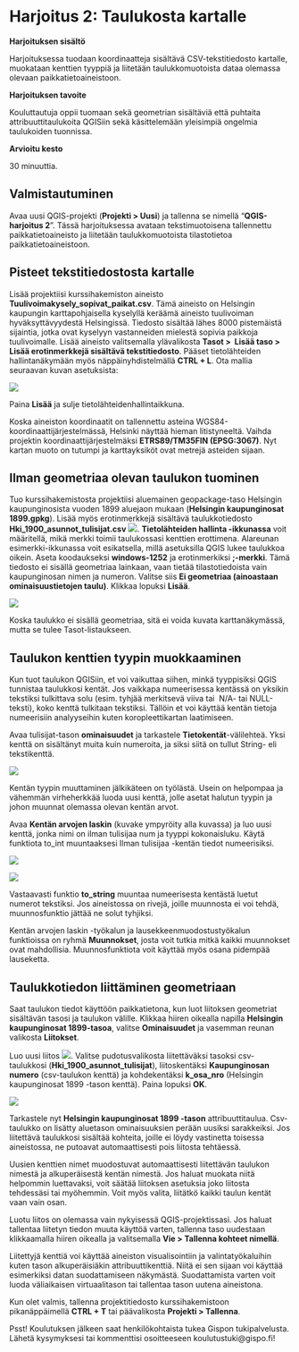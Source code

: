 # Harjoitus 2: Taulukosta kartalle

**Harjoituksen sisältö**

Harjoituksessa tuodaan koordinaatteja sisältävä CSV-tekstitiedosto kartalle, muokataan kenttien tyyppiä ja liitetään taulukkomuotoista dataa olemassa olevaan paikkatietoaineistoon.

**Harjoituksen tavoite**

Kouluttautuja oppii tuomaan sekä geometrian sisältäviä että puhtaita attribuuttitaulukoita QGISiin sekä käsittelemään yleisimpiä ongelmia taulukoiden tuonnissa.

**Arvioitu kesto**

30 minuuttia.

## Valmistautuminen

Avaa uusi QGIS-projekti (**Projekti \> Uusi**) ja tallenna se nimellä "**QGIS-harjoitus 2**". Tässä harjoituksessa avataan tekstimuotoisena tallennettu paikkatietoaineisto ja liitetään taulukkomuotoista tilastotietoa paikkatietoaineistoon. 

## Pisteet tekstitiedostosta kartalle

Lisää projektiisi kurssihakemiston aineisto **Tuulivoimakysely_sopivat_paikat.csv**. Tämä aineisto on Helsingin kaupungin karttapohjaisella kyselyllä keräämä aineisto tuulivoiman hyväksyttävyydestä Helsingissä. Tiedosto sisältää lähes 8000 pistemäistä sijaintia, jotka ovat kyselyyn vastanneiden mielestä sopivia paikkoja tuulivoimalle. Lisää aineisto valitsemalla ylävalikosta **Tasot \>  Lisää taso \> Lisää erotinmerkkejä sisältävä tekstitiedosto**. Pääset tietolähteiden hallintanäkymään myös näppäinyhdistelmällä **CTRL + L**. Ota mallia seuraavan kuvan asetuksista:

![](img/harjoitus_2/image1.png)

Paina **Lisää** ja sulje tietolähteidenhallintaikkuna.

Koska aineiston koordinaatit on tallennettu asteina WGS84-koordinaattijärjestelmässä, Helsinki näyttää hieman litistyneeltä. Vaihda projektin koordinaattijärjestelmäksi **ETRS89/TM35FIN (EPSG:3067)**. Nyt kartan muoto on tutumpi ja karttayksiköt ovat metrejä asteiden sijaan.


## Ilman geometriaa olevan taulukon tuominen

Tuo kurssihakemistosta projektiisi aluemainen geopackage-taso Helsingin kaupunginosista vuoden 1899 aluejaon mukaan (**Helsingin kaupunginosat 1899.gpkg**). Lisää myös erotinmerkkejä sisältävä taulukkotiedosto **Hki_1900_asunnot_tulisijat.csv** ![](img/harjoitus_2/image3.png). **Tietolähteiden hallinta -ikkunassa** voit määritellä, mikä merkki toimii taulukossasi kenttien erottimena. Alareunan esimerkki-ikkunassa voit esikatsella, millä asetuksilla QGIS lukee taulukkoa oikein. Aseta koodaukseksi **windows-1252** ja erotinmerkiksi **;-merkki**. Tämä tiedosto ei sisällä geometriaa lainkaan, vaan tietää tilastotiedoista vain kaupunginosan nimen ja numeron. Valitse siis **Ei geometriaa (ainoastaan ominaisuustietojen taulu)**. Klikkaa lopuksi **Lisää**.

![](img/harjoitus_2/image4.png)

Koska taulukko ei sisällä geometriaa, sitä ei voida kuvata karttanäkymässä, mutta se tulee Tasot-listaukseen. 

## Taulukon kenttien tyypin muokkaaminen

Kun tuot taulukon QGISiin, et voi vaikuttaa siihen, minkä tyyppisiksi QGIS tunnistaa taulukkosi kentät. Jos vaikkapa numeerisessa kentässä on yksikin tekstiksi tulkittava solu (esim. tyhjää merkitsevä viiva tai  N/A- tai NULL-teksti), koko kenttä tulkitaan tekstiksi. Tällöin et voi käyttää kentän tietoja numeerisiin analyyseihin kuten koropleettikartan laatimiseen.

Avaa tulisijat-tason **ominaisuudet** ja tarkastele **Tietokentät**-välilehteä. Yksi kenttä on sisältänyt muita kuin numeroita, ja siksi siitä on tullut String- eli tekstikenttä.

![](img/harjoitus_2/image5.png)

Kentän tyypin muuttaminen jälkikäteen on työlästä. Usein on helpompaa ja vähemmän virheherkkää luoda uusi kenttä, jolle asetat halutun tyypin ja johon muunnat olemassa olevan kentän arvot.

Avaa **Kentän arvojen laskin** (kuvake ympyröity alla kuvassa) ja luo uusi kenttä, jonka nimi on ilman tulisijaa num ja tyyppi kokonaisluku. Käytä funktiota to_int muuntaaksesi Ilman tulisijaa -kentän tiedot numeerisiksi.

![](img/harjoitus_2/image9.png)

![](img/harjoitus_2/image6.png)

Vastaavasti funktio **to_string** muuntaa numeerisesta kentästä luetut numerot tekstiksi. Jos aineistossa on rivejä, joille muunnosta ei voi tehdä, muunnosfunktio jättää ne solut tyhjiksi.

Kentän arvojen laskin -työkalun ja lausekkeenmuodostustyökalun funktioissa on ryhmä **Muunnokset**, josta voit tutkia mitkä kaikki muunnokset ovat mahdollisia. Muunnosfunktiota voit käyttää myös osana pidempää lauseketta.

## Taulukkotiedon liittäminen geometriaan

Saat taulukon tiedot käyttöön paikkatietona, kun luot liitoksen geometriat sisältävän tasosi ja taulukon välille. Klikkaa hiiren oikealla napilla **Helsingin kaupunginosat 1899-tasoa**, valitse **Ominaisuudet** ja vasemman reunan valikosta **Liitokset**. 

Luo uusi liitos ![](img/harjoitus_2/image7.png). Valitse pudotusvalikosta liitettäväksi tasoksi csv-taulukkosi (**Hki_1900_asunnot_tulisijat**), liitoskentäksi **Kaupunginosan numero** (csv-taulukon kenttä) ja kohdekentäksi **k_osa_nro** (Helsingin kaupunginosat 1899 -tason kenttä). Paina lopuksi **OK**.

![](img/harjoitus_2/image8.png)

Tarkastele nyt **Helsingin kaupunginosat 1899 -tason** attribuuttitaulua. Csv-taulukko on lisätty aluetason ominaisuuksien perään uusiksi sarakkeiksi. Jos liitettävä taulukkosi sisältää kohteita, joille ei löydy vastinetta toisessa aineistossa, ne putoavat automaattisesti pois liitosta tehtäessä.

Uusien kenttien nimet muodostuvat automaattisesti liitettävän taulukon nimestä ja alkuperäisestä kentän nimestä. Jos haluat muokata niitä helpommin luettavaksi, voit säätää liitoksen asetuksia joko liitosta tehdessäsi tai myöhemmin. Voit myös valita, liitätkö kaikki taulun kentät vaan vain osan. 

Luotu liitos on olemassa vain nykyisessä QGIS-projektissasi. Jos haluat tallentaa liitetyn tiedon muuta käyttöä varten, tallenna taso uudestaan klikkaamalla hiiren oikealla ja valitsemalla **Vie \> Tallenna kohteet nimellä**.

Liitettyjä kenttiä voi käyttää aineiston visualisointiin ja valintatyökaluihin kuten tason alkuperäisiäkin attribuuttikenttiä. Niitä ei sen sijaan voi käyttää esimerkiksi datan suodattamiseen näkymästä. Suodattamista varten voit luoda väliaikaisen virtuaalitason tai tallentaa tason uutena aineistona.

Kun olet valmis, tallenna projektitiedosto kurssihakemistoon pikanäppäimellä **CTRL + T** tai päävalikosta **Projekti \> Tallenna**.

::: hint-box
Psst! Koulutuksen jälkeen saat henkilökohtaista tukea Gispon tukipalvelusta. Lähetä kysymyksesi tai kommenttisi osoitteeseen koulutustuki\@gispo.fi!
:::
